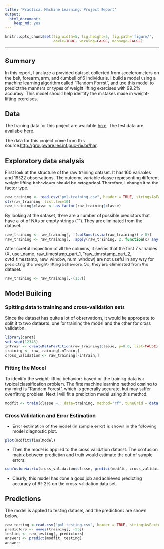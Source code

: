 ```yaml
---
title: 'Practical Machine Learning: Project Report'
output:
  html_document:
    keep_md: yes
---
```


```r
knitr::opts_chunk$set(fig.width=5, fig.height=5, fig.path='figure/',
                      cache=TRUE, warning=FALSE, message=FALSE)
```
***
## Summary

In this report, I analyze a provided dataset collected from accelerometers on the belt, forearm, arm, and dumbell of 6 individuals. I build a model using a machine learning algorithm called "Random Forest", and use this model to predict the manners or types of weight lifting exercises with 99.2% accuracy.  This model should help identify the mistakes made in weight-lifting exercises.    

## Data

The training data for this project are available [here](https://d396qusza40orc.cloudfront.net/predmachlearn/pml-training.csv).  The test data are available [here](https://d396qusza40orc.cloudfront.net/predmachlearn/pml-testing.csv).

The data for this project come from this source:[http://groupware.les.inf.puc-rio.br/har](http://groupware.les.inf.puc-rio.br/har). 

## Exploratory data analysis 

First look at the structure of the raw training dataset. It has 160 variables and 19622 observations. The outcome variable classe representing different weight-lifting behaviours should be catagorical. Therefore, I change it to the factor type.

```r
raw_training <- read.csv("pml-training.csv", header = TRUE, stringsAsFactors=FALSE)
str(raw_training, list.len=10)
raw_training$classe <- as.factor(raw_training$classe)
```
By looking at the dataset, there are a number of possible predictors that have a lot of NAs or empty strings ("").  They are eliminated from the dataset.  

```r
raw_training <- raw_training[, !(colSums(is.na(raw_training)) > 0)]
raw_training <- raw_training[, !apply(raw_training, 2, function(x) any(x==""))]
```

After careful inspection of all the columns, it seems that the first 7 variables (X, user_name, raw_timestamp_part_1, "raw_timestamp_part_2, cvtd_timestamp, new_window, num_window) are not useful in any way for predicting the weight-lifting behaviors.  So, they are eliminated from the dataset. 

```r
raw_training <- raw_training[,-(1:7)]
```

## Model Building

### Spitting data to training and cross-validation sets
Since the dataset has quite a lot of observations, it would be appropiate to split it to two datasets, one for training the model and the other for cross validation. 

```r
library(caret)
set.seed(12345)
inTrain <- createDataPartition(raw_training$classe, p=0.8, list=FALSE)
training <- raw_training[inTrain,]
cross_validation <- raw_training[-inTrain,]
```

### Fitting the Model

To identify the weight-lifting behaviors based on the training data is a typical classification problem.  The first machine learning method coming to my mind is "Random Forest", which is generally accurate, but may suffer overfitting problem.  Next I will fit a prediction model using this method.  

```r
modfit <- train(classe ~., data=training, method="rf", tuneGrid = data.frame(mtry = 3))
```

### Cross Validation and Error Estimation
  
* Error estimation of the model (in sample error) is shown in the following model diagnostic plot.

```r
plot(modfit$finalModel)
```

* Then the model is applied to the cross validation dataset. The confusion matrix between prediction and truth would estimate the out of sample errors. 

```r
confusionMatrix(cross_validation$classe, predict(modfit, cross_validation))
```

* Clearly, this model has done a good job and achieved predicting accuracy of 99.2% on the cross-validation data set.

## Predictions

The model is applied to testing dataset, and the predictions are shown below.

```r
raw_testing <-read.csv("pml-testing.csv", header = TRUE, stringsAsFactors=FALSE)
predictors <- names(training[, -53])
testing <- raw_testing[, predictors] 
answers <- predict(modfit, testing)
answers
```
